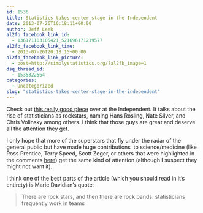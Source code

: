 ```yaml
---
id: 1536
title: Statistics takes center stage in the Independent
date: 2013-07-26T16:18:11+00:00
author: Jeff Leek
al2fb_facebook_link_id:
  - 136171103105421_521696171219577
al2fb_facebook_link_time:
  - 2013-07-26T20:18:15+00:00
al2fb_facebook_link_picture:
  - post=http://simplystatistics.org/?al2fb_image=1
dsq_thread_id:
  - 1535322564
categories:
  - Uncategorized
slug: "statistics-takes-center-stage-in-the-independent"
---
```

Check out [this really good piece](http://www.independent.co.uk/news/world/americas/heroes-of-zeroes-nate-silver-his-rivals-and-the-big-electoral-data-revolution-8734380.html) over at the Independent. It talks about the rise of statisticians as rockstars, naming Hans Rosling, Nate Silver, and Chris Volinsky among others. I think that those guys are great and deserve all the attention they get.

I only hope that more of the superstars that fly under the radar of the general public but have made huge contributions  to science/medicine (like Ross Prentice, Terry Speed, Scott Zeger, or others that were highlighted in the comments [here](http://simplystatistics.org/2013/07/17/name-5-statisticians-now-name-5-young-statisticians/)) get the same kind of attention (although I suspect they might not want it).

I think one of the best parts of the article (which you should read in it's entirety) is Marie Davidian's quote:

> There are rock stars, and then there are rock bands: statisticians frequently work in teams
